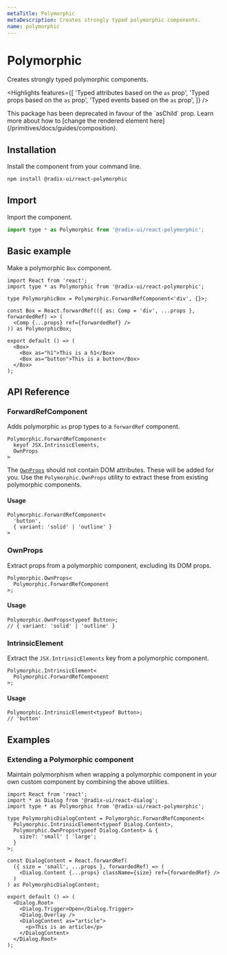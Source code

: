 ```yaml
---
metaTitle: Polymorphic
metaDescription: Creates strongly typed polymorphic components.
name: polymorphic
---
```


# Polymorphic

<Description>Creates strongly typed polymorphic components.</Description>

<Highlights
  features={[
    'Typed attributes based on the `as` prop',
    'Typed props based on the `as` prop',
    'Typed events based on the `as` prop',
  ]}
/>

<Alert>
  This package has been deprecated in favour of the `asChild` prop. Learn more
  about how to [change the rendered element
  here](/primitives/docs/guides/composition).
</Alert>

## Installation

Install the component from your command line.

```bash
npm install @radix-ui/react-polymorphic
```

## Import

Import the component.

```jsx
import type * as Polymorphic from '@radix-ui/react-polymorphic';
```

## Basic example

Make a polymorphic `Box` component.

```tsx
import React from 'react';
import type * as Polymorphic from '@radix-ui/react-polymorphic';

type PolymorphicBox = Polymorphic.ForwardRefComponent<'div', {}>;

const Box = React.forwardRef(({ as: Comp = 'div', ...props }, forwardedRef) => (
  <Comp {...props} ref={forwardedRef} />
)) as PolymorphicBox;

export default () => (
  <Box>
    <Box as="h1">This is a h1</Box>
    <Box as="button">This is a button</Box>
  </Box>
);
```

## API Reference

### ForwardRefComponent

Adds polymorphic `as` prop types to a `forwardRef` component.

```tsx line=1,4
Polymorphic.ForwardRefComponent<
  keyof JSX.IntrinsicElements,
  OwnProps
>
```

The [`OwnProps`](/primitives/docsutilities/polymorphic#ownprops) should not contain DOM attributes. These will be added for you. Use the `Polymorphic.OwnProps` utility to extract these from existing polymorphic components.

#### Usage

```tsx
Polymorphic.ForwardRefComponent<
  'button',
  { variant: 'solid' | 'outline' }
>
```

### OwnProps

Extract props from a polymorphic component, excluding its DOM props.

```tsx line=1,3
Polymorphic.OwnProps<
  Polymorphic.ForwardRefComponent
>;
```

#### Usage

```tsx
Polymorphic.OwnProps<typeof Button>;
// { variant: 'solid' | 'outline' }
```

### IntrinsicElement

Extract the `JSX.IntrinsicElements` key from a polymorphic component.

```tsx line=1,3
Polymorphic.IntrinsicElement<
  Polymorphic.ForwardRefComponent
>;
```

#### Usage

```tsx
Polymorphic.IntrinsicElement<typeof Button>;
// 'button'
```

## Examples

### Extending a Polymorphic component

Maintain polymorphism when wrapping a polymorphic component in your own custom component by combining the above utilities.

```tsx
import React from 'react';
import * as Dialog from '@radix-ui/react-dialog';
import type * as Polymorphic from '@radix-ui/react-polymorphic';

type PolymorphicDialogContent = Polymorphic.ForwardRefComponent<
  Polymorphic.IntrinsicElement<typeof Dialog.Content>,
  Polymorphic.OwnProps<typeof Dialog.Content> & {
    size?: 'small' | 'large';
  }
>;

const DialogContent = React.forwardRef(
  ({ size = 'small', ...props }, forwardedRef) => (
    <Dialog.Content {...props} className={size} ref={forwardedRef} />
  )
) as PolymorphicDialogContent;

export default () => (
  <Dialog.Root>
    <Dialog.Trigger>Open</Dialog.Trigger>
    <Dialog.Overlay />
    <DialogContent as="article">
      <p>This is an article</p>
    </DialogContent>
  </Dialog.Root>
);
```
